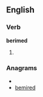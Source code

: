 
==English==

===Verb===
'''berimed'''

# {{past of|[[berime]]}}

===Anagrams===
* {{alphagram|bdeeimr}}
* [[bemired#English|bemired]]